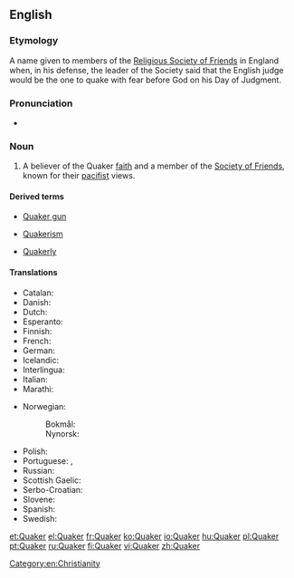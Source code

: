 {{also|Quäker}}
==English==

===Etymology===
A name given to members of the [[w:Religious Society of Friends|Religious Society of Friends]] in England when, in his defense, the leader of the Society said that the English judge would be the one to quake with fear before God on his Day of Judgment.

===Pronunciation===
* {{rhymes|eɪkə(r)|lang=en}}

===Noun===
{{en-noun}}

# {{context|religion|lang=en}} A believer of the Quaker [[faith]] and a member of the [[Society of Friends]], known for their [[pacifist]] views.

====Derived terms====
{{rel-top3|Terms derived from ''Quaker''}}
* [[Quaker gun]]
{{rel-mid3}}
* [[Quakerism]]
{{rel-mid3}}
* [[Quakerly]]
{{rel-bottom}}

====Translations====
{{trans-top|believer of the Quaker faith}}
* Catalan: {{t|ca|quàquer|m}}
* Danish: {{t|da|kvæker|c}}
* Dutch: {{t+|nl|quaker|m}}
* Esperanto: {{t|eo|kvakero}}
* Finnish: {{t+|fi|kveekari}}
* French: {{t+|fr|quaker|m}}
* German: {{t+|de|Quäker|m}}
* Icelandic: {{t|is|kvekari|m}}
* Interlingua: {{t|ia|quakero}}
* Italian: {{t+|it|quacchero|m}}
* Marathi: {{t|mr|क्वेकर|tr=kvekara|sc=Deva}}
{{trans-mid}}
* Norwegian: 
*: Bokmål: {{t|nb|kveker|m}}
*: Nynorsk: {{t|nn|kvekar|m}}
* Polish: {{t|pl|kwakier|m}}
* Portuguese: {{t+|pt|quacre|m|f}}, {{t|pt|quáquer|m|f}}
* Russian: {{t+|ru|квакер|m|tr=kváker|sc=Cyrl}}
* Scottish Gaelic: {{t|gd|Cuaigear|m}}
* Serbo-Croatian: {{t+|sh|kveker|m}}
* Slovene: {{t|sl|kveker|m}}
* Spanish: {{t|es|cuáquero}}
* Swedish: {{t+|sv|kväkare}}
{{trans-bottom}}

[[Category:en:Christianity]]

[[et:Quaker]]
[[el:Quaker]]
[[fr:Quaker]]
[[ko:Quaker]]
[[io:Quaker]]
[[hu:Quaker]]
[[pl:Quaker]]
[[pt:Quaker]]
[[ru:Quaker]]
[[fi:Quaker]]
[[vi:Quaker]]
[[zh:Quaker]]
